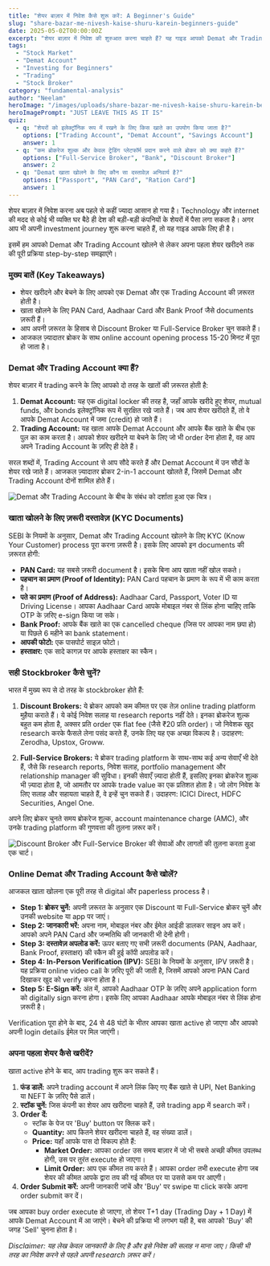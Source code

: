 ```yaml
---
title: "शेयर बाज़ार में निवेश कैसे शुरू करें: A Beginner's Guide"
slug: "share-bazar-me-nivesh-kaise-shuru-karein-beginners-guide"
date: 2025-05-02T00:00:00Z
excerpt: "शेयर बाज़ार में निवेश की शुरुआत करना चाहते हैं? यह गाइड आपको Demat और Trading Account खोलने, ब्रोकर चुनने और अपना पहला शेयर खरीदने की पूरी प्रक्रिया बताती है।"
tags:
  - "Stock Market"
  - "Demat Account"
  - "Investing for Beginners"
  - "Trading"
  - "Stock Broker"
category: "fundamental-analysis"
author: "Neelam"
heroImage: "/images/uploads/share-bazar-me-nivesh-kaise-shuru-karein-beginners-guide/hero-image.jpg"
heroImagePrompt: "JUST LEAVE THIS AS IT IS"
quiz:
  - q: "शेयरों को इलेक्ट्रॉनिक रूप में रखने के लिए किस खाते का उपयोग किया जाता है?"
    options: ["Trading Account", "Demat Account", "Savings Account"]
    answer: 1
  - q: "कम ब्रोकरेज शुल्क और केवल ट्रेडिंग प्लेटफॉर्म प्रदान करने वाले ब्रोकर को क्या कहते हैं?"
    options: ["Full-Service Broker", "Bank", "Discount Broker"]
    answer: 2
  - q: "Demat खाता खोलने के लिए कौन सा दस्तावेज़ अनिवार्य है?"
    options: ["Passport", "PAN Card", "Ration Card"]
    answer: 1
---
```


शेयर बाज़ार में निवेश करना अब पहले से कहीं ज्यादा आसान हो गया है। Technology और internet की मदद से कोई भी व्यक्ति घर बैठे ही देश की बड़ी-बड़ी कंपनियों के शेयरों में पैसा लगा सकता है। अगर आप भी अपनी investment journey शुरू करना चाहते हैं, तो यह गाइड आपके लिए ही है।

इसमें हम आपको Demat और Trading Account खोलने से लेकर अपना पहला शेयर खरीदने तक की पूरी प्रक्रिया step-by-step समझाएंगे।

### मुख्य बातें (Key Takeaways)

*   शेयर खरीदने और बेचने के लिए आपको एक Demat और एक Trading Account की ज़रूरत होती है।
*   खाता खोलने के लिए PAN Card, Aadhaar Card और Bank Proof जैसे documents ज़रूरी हैं।
*   आप अपनी ज़रूरत के हिसाब से Discount Broker या Full-Service Broker चुन सकते हैं।
*   आजकल ज़्यादातर ब्रोकर के साथ online account opening process 15-20 मिनट में पूरा हो जाता है।

### Demat और Trading Account क्या हैं?

शेयर बाज़ार में trading करने के लिए आपको दो तरह के खातों की ज़रूरत होती है:

1.  **Demat Account:** यह एक digital locker की तरह है, जहाँ आपके खरीदे हुए शेयर, mutual funds, और bonds इलेक्ट्रॉनिक रूप में सुरक्षित रखे जाते हैं। जब आप शेयर खरीदते हैं, तो वे आपके Demat Account में जमा (credit) हो जाते हैं।
2.  **Trading Account:** यह खाता आपके Demat Account और आपके बैंक खाते के बीच एक पुल का काम करता है। आपको शेयर खरीदने या बेचने के लिए जो भी order देना होता है, वह आप अपने Trading Account के ज़रिए ही देते हैं।

सरल शब्दों में, Trading Account से आप सौदे करते हैं और Demat Account में उन सौदों के शेयर रखे जाते हैं। आजकल ज़्यादातर ब्रोकर 2-in-1 account खोलते हैं, जिसमें Demat और Trading Account दोनों शामिल होते हैं।

![Demat और Trading Account के बीच के संबंध को दर्शाता हुआ एक चित्र।](/images/uploads/share-bazar-me-nivesh-kaise-shuru-karein-beginners-guide/demat-vs-trading.png)

### खाता खोलने के लिए ज़रूरी दस्तावेज़ (KYC Documents)

SEBI के नियमों के अनुसार, Demat और Trading Account खोलने के लिए KYC (Know Your Customer) process पूरा करना ज़रूरी है। इसके लिए आपको इन documents की ज़रूरत होगी:

*   **PAN Card:** यह सबसे ज़रूरी document है। इसके बिना आप खाता नहीं खोल सकते।
*   **पहचान का प्रमाण (Proof of Identity):** PAN Card पहचान के प्रमाण के रूप में भी काम करता है।
*   **पते का प्रमाण (Proof of Address):** Aadhaar Card, Passport, Voter ID या Driving License। आपका Aadhaar Card आपके मोबाइल नंबर से लिंक होना चाहिए ताकि OTP के ज़रिए e-sign किया जा सके।
*   **Bank Proof:** आपके बैंक खाते का एक cancelled cheque (जिस पर आपका नाम छपा हो) या पिछले 6 महीने का bank statement।
*   **आपकी फोटो:** एक पासपोर्ट साइज़ फोटो।
*   **हस्ताक्षर:** एक सादे कागज़ पर आपके हस्ताक्षर का स्कैन।

### सही Stockbroker कैसे चुनें?

भारत में मुख्य रूप से दो तरह के stockbroker होते हैं:

1.  **Discount Brokers:** ये ब्रोकर आपको कम कीमत पर एक तेज़ online trading platform मुहैया कराते हैं। ये कोई निवेश सलाह या research reports नहीं देते। इनका ब्रोकरेज शुल्क बहुत कम होता है, अक्सर प्रति order एक flat fee (जैसे ₹20 प्रति order)। जो निवेशक खुद research करके फैसले लेना पसंद करते हैं, उनके लिए यह एक अच्छा विकल्प है। उदाहरण: Zerodha, Upstox, Groww.

2.  **Full-Service Brokers:** ये ब्रोकर trading platform के साथ-साथ कई अन्य सेवाएँ भी देते हैं, जैसे कि research reports, निवेश सलाह, portfolio management और relationship manager की सुविधा। इनकी सेवाएँ ज़्यादा होती हैं, इसलिए इनका ब्रोकरेज शुल्क भी ज़्यादा होता है, जो आमतौर पर आपके trade value का एक प्रतिशत होता है। जो लोग निवेश के लिए सलाह और सहायता चाहते हैं, वे इन्हें चुन सकते हैं। उदाहरण: ICICI Direct, HDFC Securities, Angel One.

अपने लिए ब्रोकर चुनते समय ब्रोकरेज शुल्क, account maintenance charge (AMC), और उनके trading platform की गुणवत्ता की तुलना ज़रूर करें।

![Discount Broker और Full-Service Broker की सेवाओं और लागतों की तुलना करता हुआ एक चार्ट।](/images/uploads/share-bazar-me-nivesh-kaise-shuru-karein-beginners-guide/broker-comparison.png)

### Online Demat और Trading Account कैसे खोलें?

आजकल खाता खोलना एक पूरी तरह से digital और paperless process है।

*   **Step 1: ब्रोकर चुनें:** अपनी ज़रूरत के अनुसार एक Discount या Full-Service ब्रोकर चुनें और उनकी website या app पर जाएं।
*   **Step 2: जानकारी भरें:** अपना नाम, मोबाइल नंबर और ईमेल आईडी डालकर साइन अप करें। आपको अपने PAN Card और जन्मतिथि की जानकारी भी देनी होगी।
*   **Step 3: दस्तावेज़ अपलोड करें:** ऊपर बताए गए सभी ज़रूरी documents (PAN, Aadhaar, Bank Proof, हस्ताक्षर) की स्कैन की हुई कॉपी अपलोड करें।
*   **Step 4: In-Person Verification (IPV):** SEBI के नियमों के अनुसार, IPV ज़रूरी है। यह प्रक्रिया online video call के ज़रिए पूरी की जाती है, जिसमें आपको अपना PAN Card दिखाकर खुद को verify करना होता है।
*   **Step 5: E-Sign करें:** अंत में, आपको Aadhaar OTP के ज़रिए अपने application form को digitally sign करना होगा। इसके लिए आपका Aadhaar आपके मोबाइल नंबर से लिंक होना ज़रूरी है।

Verification पूरा होने के बाद, 24 से 48 घंटों के भीतर आपका खाता active हो जाएगा और आपको अपनी login details ईमेल पर मिल जाएंगी।

### अपना पहला शेयर कैसे खरीदें?

खाता active होने के बाद, आप trading शुरू कर सकते हैं।

1.  **फंड डालें:** अपने trading account में अपने लिंक किए गए बैंक खाते से UPI, Net Banking या NEFT के ज़रिए पैसे डालें।
2.  **स्टॉक चुनें:** जिस कंपनी का शेयर आप खरीदना चाहते हैं, उसे trading app में search करें।
3.  **Order दें:**
    *   स्टॉक के पेज पर 'Buy' button पर क्लिक करें।
    *   **Quantity:** आप कितने शेयर खरीदना चाहते हैं, वह संख्या डालें।
    *   **Price:** यहाँ आपके पास दो विकल्प होते हैं:
        *   **Market Order:** आपका order उस समय बाज़ार में जो भी सबसे अच्छी कीमत उपलब्ध होगी, उस पर तुरंत execute हो जाएगा।
        *   **Limit Order:** आप एक कीमत तय करते हैं। आपका order तभी execute होगा जब शेयर की कीमत आपके द्वारा तय की गई कीमत पर या उससे कम पर आएगी।
4.  **Order Submit करें:** अपनी जानकारी जांचें और 'Buy' पर swipe या click करके अपना order submit कर दें।

जब आपका buy order execute हो जाएगा, तो शेयर T+1 day (Trading Day + 1 Day) में आपके Demat Account में आ जाएंगे। बेचने की प्रक्रिया भी लगभग यही है, बस आपको 'Buy' की जगह 'Sell' चुनना होता है।

*Disclaimer: यह लेख केवल जानकारी के लिए है और इसे निवेश की सलाह न माना जाए। किसी भी तरह का निवेश करने से पहले अपनी research ज़रूर करें।*